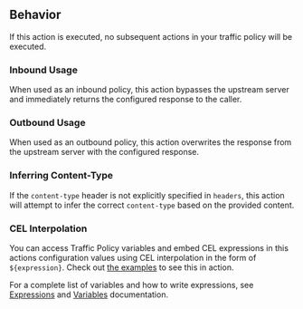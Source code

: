 ## Behavior

If this action is executed, no subsequent actions in your traffic policy will 
be executed.

### Inbound Usage

When used as an inbound policy, this action bypasses the upstream server and 
immediately returns the configured response to the caller.

### Outbound Usage

When used as an outbound policy, this action overwrites the response from the 
upstream server with the configured response.

### Inferring Content-Type

If the `content-type` header is not explicitly specified in `headers`, this 
action will attempt to infer the correct `content-type` based on the provided 
content.

### CEL Interpolation

You can access Traffic Policy variables and embed CEL expressions in this
actions configuration values using CEL interpolation in the form of 
`${expression}`. Check out [the examples](#examples) to see this in action. 

For a complete list of variables and how to write expressions, see 
[Expressions](/http/traffic-policy/expressions/variables/) and 
[Variables](/http/traffic-policy/expressions/) documentation.